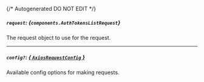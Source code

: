 {/* Autogenerated DO NOT EDIT  */}

##### `request`: *{`components.AuthTokensListRequest`}*
The request object to use for the request.
<Collapsible openLabel={Labels.showProperties} closeLabel={Labels.hideProperties}>
    <AuthTokensListRequest/>
</Collapsible>

---
##### `config?`: [*{ `AxiosRequestConfig` }*](https://axios-http.com/docs/req_config)
Available config options for making requests.


